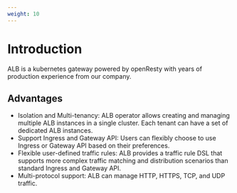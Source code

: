 ```yaml
---
weight: 10
---
```

# Introduction
ALB  is a kubernetes gateway powered by openResty with years of production experience from our company.
## Advantages
- Isolation and Multi-tenancy: ALB operator allows creating and managing multiple ALB instances in a single cluster. Each tenant can have a set of dedicated ALB instances.
- Support Ingress and Gateway API: Users can flexibly choose to use Ingress or Gateway API based on their preferences.
- Flexible user-defined traffic rules: ALB provides a traffic rule DSL that supports more complex traffic matching and distribution scenarios than standard Ingress and Gateway API.
- Multi-protocol support: ALB can manage HTTP, HTTPS, TCP, and UDP traffic.
